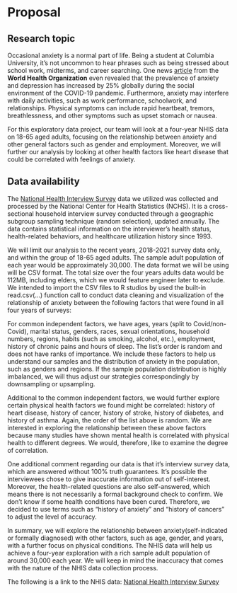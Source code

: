 # Proposal
## Research topic

  Occasional anxiety is a normal part of life. Being a student at Columbia University, it's not uncommon to hear phrases such as being stressed about school work, midterms, and career searching. One news [article](https://www.who.int/news/item/02-03-2022-covid-19-pandemic-triggers-25-increase-in-prevalence-of-anxiety-and-depression-worldwide) from the **World Health Organization** even revealed that the prevalence of anxiety and depression has increased by 25% globally during the social environment of the COVID-19 pandemic. Furthermore, anxiety may interfere with daily activities, such as work performance, schoolwork, and relationships. Physical symptoms can include rapid heartbeat, tremors, breathlessness, and other symptoms such as upset stomach or nausea.

  For this exploratory data project, our team will look at a four-year NHIS data on 18-65 aged adults, focusing on the relationship between anxiety and other general factors such as gender and employment. Moreover, we will further our analysis by looking at other health factors like heart disease that could be correlated with feelings of anxiety.

## Data availability
  The [National Health Interview Survey](https://www.cdc.gov/nchs/nhis/data-questionnaires-documentation.htm)
 data we utilized was collected and processed by the National Center for Health
Statistics (NCHS). It is a cross-sectional household interview survey conducted through a geographic subgroup sampling technique (random selection), updated annually. The data contains statistical information on the interviewer's health status, health-related behaviors, and healthcare utilization history since 1993.

  We will limit our analysis to the recent years, 2018-2021 survey data only, and within the group
of 18-65 aged adults. The sample adult population of each year would be approximately 30,000. The data format we will be using will be CSV format. The total size over the four years adults data would be 112MB, including elders, which we would feature engineer later to exclude. We intended to import the CSV files to R studios by used the built-in read.csv(...) function call to conduct data cleaning and visualization of the relationship of anxiety between the following factors that were found in all four years of surveys: 

  For common independent factors, we have ages, years (split to Covid/non-Covid), marital status,
genders, races, sexual orientations, household numbers, regions, habits (such as smoking, alcohol, etc.), employment, history of chronic pains and hours of sleep. The list's order is random and does not have ranks of importance. We include these factors to help us understand our samples and the distribution of anxiety in the population, such as genders and regions. If the sample population distribution is highly imbalanced, we will thus adjust our strategies correspondingly by downsampling or upsampling.

  Additional to the common independent factors, we would further explore certain physical health
factors we found might be correlated: history of heart disease, history of cancer, history of stroke, history of diabetes, and history of asthma. Again, the order of the list above is random. We are interested in exploring the relationship between these above factors because many studies have shown mental health is correlated with physical health to different degrees. We would, therefore, like to examine the degree of correlation.

  One additional comment regarding our data is that it’s interview survey data, which are answered
without 100% truth guarantees. It’s possible the interviewees chose to give inaccurate information out of self-interest. Moreover, the health-related questions are also self-answered, which means there is not necessarily a formal background check to confirm. We don’t know if some health conditions have been cured. Therefore, we decided to use terms such as “history of anxiety” and “history of cancers” to adjust the level of accuracy.

  In summary, we will explore the relationship between anxiety(self-indicated or formally
diagnosed) with other factors, such as age, gender, and years, with a further focus on physical conditions. The NHIS data will help us achieve a four-year exploration with a rich sample adult population of around 30,000 each year. We will keep in mind the inaccuracy that comes with the nature of the NHIS data collection process.

The following is a link to the NHIS data: 
[National Health Interview Survey](https://www.cdc.gov/nchs/nhis/data-questionnaires-documentation.htm)